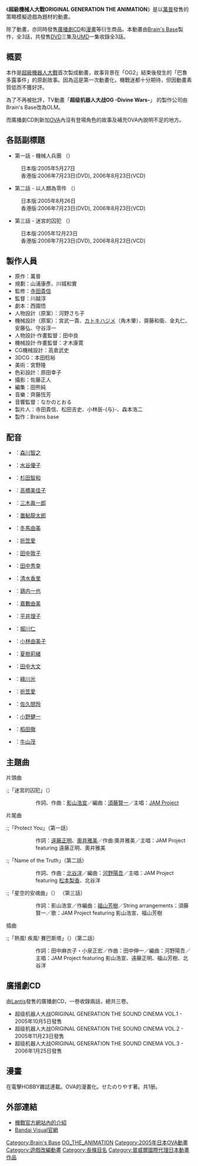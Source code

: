 {{Infobox animanga/Headerofja
|title= 超級機械人大戰<br>ORIGINAL GENERATION THE ANIMATION
|image= srwogtalogo.jpg
|size= 300px
|caption= 超級機械人大戰ORIGINAL GENERATION THE ANIMATION
|japanese= スーパーロボット大戦<br>ORIGINAL GENERATION THE ANIMATION
|english= Super Robot Wars <br>Original Generation: The Animation 
|kana= スーパーロボットたいせん オリジナルジェネレーション ジ アニメーション
|romaji= Sūpā Robotto Taisen Orijinaru Jenerēshon Za Animēshon
|genre= [[機械人動畫|機械人動畫]]
}}
{{Infobox animanga/OVA
|タイトル=
|監督=川越淳
|脚本=[[西園悟|西園悟]]
|キャラクターデザイン=[[田中良|田中良]]
|メカニックデザイン=才木康宽
|音樂=齊藤恒芳
|アニメーション制作=[[Brain's_Base|Brain's Base]]
|製作=[[Bandai_Visual|Bandai Visual]]
|発売日=
|開始=2005年5月27日
|終了=2005年12月23日
|話数=3話
|その他=
}}
{{Infobox animanga/Manga
|タイトル=
|作者=萬普
|作画=せたのりやす
|出版社=メディアワークス
|掲載誌=電擊HOBBY
|レーベル=電撃COMICS
|発売日=2007年4月15日
|開始=
|終了=
|冊数=全一卷
|話数=8話
|その他=
}}
{{Infobox animanga/RadioDrama
|メディア=ドラマCD
|タイトル=超級機械人大戰ORIGINAL GENERATION<br />THE SOUND CINEMA
|制作=
|脚本=千住京太郎<br />名倉正博
|演出=
|発売元=[[Lantis|Lantis]]
|販売元=[[King_Records|King Records]]
|レーベル=
|発売日=
|開始=2005年10月5日
|終了=2006年1月25日
|販売価格=
|売上本数=
|レイティング=
|収録時間=
|話数=6話
|枚数=3枚
|その他=
}}
{{Infobox animanga/Footerofja}}

《'''超級機械人大戰ORIGINAL GENERATION THE ANIMATION'''》是以[[萬普|萬普]]發售的策略模擬遊戲為題材的動畫。

除了動畫，亦同時發售[[廣播劇CD|廣播劇CD]]和[[漫畫|漫畫]]等衍生商品。本動畫由[[Brain's_Base|Brain's Base]]製作，全3話，共發售[[DVD|DVD]]三集及[[UMD|UMD]]一集收錄全3話。

== 概要 ==

本作是[[超級機器人大戰|超級機器人大戰]]首次製成動畫，故事背景在「OG2」結束後發生的「巴魯多露事件」的原創故事。因為這是第一次動畫化，機戰迷都十分期待，但因動畫素質低而不獲好評。

為了不再被批評，TV動畫「'''超级机器人大战OG -Divine Wars-'''」 的製作公司由Brain's Base改為OLM。

而廣播劇CD則新加[[OVA|OVA]]內沒有登場角色的故事及補充OVA內說明不足的地方。

== 各話副標題 ==

*第一話 - 機械人兵團 （{{lang|ja|群れなす機械（バルトール）}}）
:日本版:2005年5月27日
:香港版:2006年7月23日(DVD), 2006年8月23日(VCD)

*第二話 - 以人類為零件 （{{lang|ja|ヒトという部品（パーツ）}}）
:日本版:2005年8月26日
:香港版:2006年7月23日(DVD), 2006年8月23日(VCD)

*第三話 - 迷宮的囚犯 （{{lang|ja|迷宮の囚人（プリズナー）}}）
:日本版:2005年12月23日
:香港版:2006年7月23日(DVD), 2006年8月23日(VCD)

== 製作人員 ==

*原作：萬普
*規劃：山浦康彥、川城和實
*監修：[[寺田貴信|寺田貴信]]
*監督：川越淳
*劇本：西園悟
*人物設計（原案）：河野さち子
*機械設計（原案）：宮武一貴、[[カトキハジメ|カトキハジメ]]（角木肇）、齋藤和衛、金丸仁、安藤弘、守谷淳一
*人物設計·作畫監督：田中良
*機械設計·作畫監督：才木康寛
*CG機械設計：高倉武史
*3DCG：本田稔裕
*美術：宮野隆
*色彩設計：原田幸子
*攝影：佐藤正人
*編集：田熊純
*音樂：齊藤恆芳
*音響監督：なかのとおる
*製片人：寺田貴信、松田吉史、小林辰-{与}-、森本浩二
*製作：Brains base

== 配音 ==
*{{nihongo|南部 響介|キョウスケ・ナンブ}}：[[森川智之|森川智之]] 
*{{nihongo|艾克瑟蓮·白朗寧|エクセレン・ブロウニング}}：[[水谷優子|水谷優子]] 
*{{nihongo|布魯克林·拉克菲德|ブルックリン・ラックフィールド}}：[[杉田智和|杉田智和]] 
*{{nihongo|水羽 楠葉|クスハ・ミズハ}}：[[高橋美佳子|高橋美佳子]] 
*{{nihongo|伊達 隆聖|リュウセイ・ダテ}}：[[三木眞一郎|三木眞一郎]]
*{{nihongo|萊迪斯·F·布蘭修坦|ライディース・F・ブランシュタイン}}：[[置鮎龍太郎|置鮎龍太郎]]
*{{nihongo|古林 彩|アヤ・コバヤシ}}：[[冬馬由美|冬馬由美]]
*{{nihongo|古林 舞|マイ・コバヤシ}}：[[折笠愛|折笠愛]]  
*{{nihongo|薇蕾塔·巴迪姆|ヴィレッタ・バディム}}：[[田中敦子|田中敦子]]
*{{nihongo|奇里亞姆·葉格|ギリアム・イェーガー}}：[[田中秀幸|田中秀幸]] 
*{{nihongo|拉米亞·拉布雷斯|ラミア・ラヴレス}}：[[清水香里|清水香里]]
*{{nihongo|亞拉德·巴蘭加|アラド・バランガ}}：[[鶏内一也|鶏内一也]] 
*{{nihongo|潔歐菈·修拜札|ゼオラ・シュバイツァー}}：[[嘉數由美|嘉數由美]]
*{{nihongo|菈朵妮·史伯特|ラトゥーニ・スゥボータ}}：[[平井理子|平井理子]] 
*{{nihongo|小野寺 鐵哉|テツヤ・オノデラ}}：[[堀川仁|堀川仁]] 
*{{nihongo|冰川 諒斗|リョウト・ヒカワ}}：[[小林由美子|小林由美子]]
*{{nihongo|慕蓉 琉|リオ・メイロン}}：[[夏樹莉緒|夏樹莉緒]] 
*{{nihongo|名高 英太|エイタ・ナダカ}}：[[田中大文|田中大文]]
*{{nihongo|安藤 正樹|マサキ・アンドー}}：[[綠川光|綠川光]] 
*{{nihongo|小白|シロ}}：[[折笠愛|折笠愛]]
*{{nihongo|小黑|クロ}}：[[佐久間玲|佐久間玲]] 
*{{nihongo|桑格·佐沃特|ゼンガー・ゾンボルト}}：[[小野健一|小野健一]]
*{{nihongo|雷傑爾·法因修梅卡|レーツェル・ファインシュメッカー}}：[[稻田徹|稻田徹]]
*{{nihongo|威路海姆·馮·尤爾根|ヴィルヘルム・フォン・ユルゲン}}：[[牛山茂|牛山茂]]

== 主題曲 ==

;片頭曲
:;「迷宮的囚犯」（{{lang|ja|迷宮のプリズナー}}）
::作詞、作曲：[[影山浩宣|影山浩宣]]／編曲：[[須藤賢一|須藤賢一]]／主唱：[[JAM_Project|JAM Project]]

;片尾曲
:;「Protect You」（第一話）
::作詞：[[遠藤正明|遠藤正明]]、[[奧井雅美|奧井雅美]]／作曲:奧井雅美／主唱：JAM Project featuring 遠藤正明、奧井雅美

:;「Name of the Truth」（第二話）
::作詞、作曲：[[北谷洋|北谷洋]]／編曲：[[河野陽吾|河野陽吾]]／主唱：JAM Project featuring [[松本梨香|松本梨香]]、北谷洋

:;「星空的安魂曲」（{{lang|ja|星空のレクイエム}}） （第三話）
::作詞：影山浩宣／作編曲：[[福山芳樹|福山芳樹]]／String arrangements：須藤賢一／歌：JAM Project featuring 影山浩宣、福山芳樹

;插曲
:;「熱風! 疾風! 賽巴斯塔」（{{lang|ja|熱風! 疾風! サイバスター}}）（第二話）
::作詞：田中麻衣子・小泉正宏／作曲：田中伸一／編曲：河野陽吾／主唱：JAM Project featuring 影山浩宣、遠藤正明、福山芳樹、北谷洋

== 廣播劇CD ==
由[[Lantis|Lantis]]發售的廣播劇CD，一卷收錄兩話，總共三卷。
*超级机器人大战ORIGINAL GENERATION THE SOUND CINEMA VOL.1 - 2005年10月5日發售
*超级机器人大战ORIGINAL GENERATION THE SOUND CINEMA VOL.2 - 2005年11月23日發售
*超级机器人大战ORIGINAL GENERATION THE SOUND CINEMA VOL.3 - 2006年1月25日發售 

== 漫畫 ==
在電擊HOBBY雜誌連載。OVA的漫畫化。せたのりやす著。共1册。

==外部連結==
* [http://www.suparobo.jp/srw_lineup/ova/index.html 機戰官方網站內的介紹]
* [http://www.bandaivisual.co.jp/srw/ Bandai Visual官網]

{{超級機器人大戰系列}}
{{Brain's Base}}
{{DEFAULTSORT:Super Robot Wars Original Generation The Animation}}
[[Category:Brain's_Base|Category:Brain's Base]]
[[Category:超级机器人大战系列|OG_THE_ANIMATION]]
[[Category:2005年日本OVA動畫|Category:2005年日本OVA動畫]]
[[Category:遊戲改編動畫|Category:遊戲改編動畫]]
[[Category:長條目名|Category:長條目名]]
[[Category:普威爾國際代理日本動畫作品|Category:普威爾國際代理日本動畫作品]]